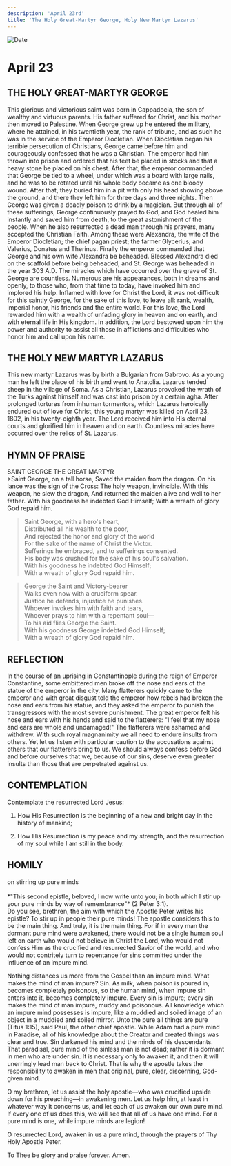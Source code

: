 ```yaml
---
description: 'April 23rd'
title: 'The Holy Great-Martyr George, Holy New Martyr Lazarus'
---
```


<CustomPaginator />
<RunningHead />

<Image src="/title-imprint.png" height={68} width={50} alt="Date" className="title-imprint"/>

# <div id="date">April <Image className="four-dot" src="/four-dot.png" height={15} width={15} alt="" />23</div>

## THE HOLY GREAT-MARTYR GEORGE

This glorious and victorious saint was born in Cappadocia, the son of wealthy and virtuous parents. His father suffered for Christ, and his mother then moved to Palestine. When George grew up he entered the military, where he attained, in his twentieth year, the rank of tribune, and as such he was in the service of the Emperor Diocletian. When Diocletian began his terrible persecution of Christians, George came before him and courageously confessed that he was a Christian. The emperor had him thrown into prison and ordered that his feet be placed in stocks and that a heavy stone be placed on his chest. After that, the emperor commanded that George be tied to a wheel, under which was a board with large nails, and he was to be rotated until his whole body became as one bloody wound. After that, they buried him in a pit with only his head showing above the ground, and there they left him for three days and three nights. Then George was given a deadly poison to drink by a magician. But through all of these sufferings, George continuously prayed to God, and God healed him instantly and saved him from death, to the great astonishment of the people. When he also resurrected a dead man through his prayers, many accepted the Christian Faith. Among these were Alexandra, the wife of the Emperor Diocletian; the chief pagan priest; the farmer Glycerius; and Valerius, Donatus and Therinus. Finally the emperor commanded that George and his own wife Alexandra be beheaded. Blessed Alexandra died on the scaffold before being beheaded, and St. George was beheaded in the year 303 A.D. The miracles which have occurred over the grave of St. George are countless. Numerous are his appearances, both in dreams and openly, to those who, from that time to today, have invoked him and implored his help. Inflamed with love for Christ the Lord, it was not difficult for this saintly George, for the sake of this love, to leave all: rank, wealth, imperial honor, his friends and the entire world. For this love, the Lord rewarded him with a wealth of unfading glory in heaven and on earth, and with eternal life in His kingdom. In addition, the Lord bestowed upon him the power and authority to assist all those in afflictions and difficulties who honor him and call upon his name.

## THE HOLY NEW MARTYR LAZARUS

This new martyr Lazarus was by birth a Bulgarian from Gabrovo. As a young man he left the place of his birth and went to Anatolia. Lazarus tended sheep in the village of Soma. As a Christian, Lazarus provoked the wrath of the Turks against himself and was cast into prison by a certain agha. After prolonged tortures from inhuman tormentors, which Lazarus heroically endured out of love for Christ, this young martyr was killed on April 23, 1802, in his twenty-eighth year. The Lord received him into His eternal courts and glorified him in heaven and on earth. Countless miracles have occurred over the relics of St. Lazarus.


## HYMN OF PRAISE
<div style={{textAlign:'center', color:'crimson', fontWeight:'bold'}}>
SAINT GEORGE THE GREAT MARTYR
</div>
>Saint George, on a tall horse,  
Saved the maiden from the dragon.  
On his lance was the sign of the Cross:  
The holy weapon, invincible.  
With this weapon, he slew the dragon,  
And returned the maiden alive and well to her father.  
With his goodness he indebted God Himself;  
With a wreath of glory God repaid him.  

>Saint George, with a hero's heart,  
Distributed all his wealth to the poor,  
And rejected the honor and glory of the world  
For the sake of the name of Christ the Victor.  
Sufferings he embraced, and to sufferings consented.  
His body was crushed for the sake of his soul's salvation.  
With his goodness he indebted God Himself;  
With a wreath of glory God repaid him.  

>George the Saint and Victory-bearer  
Walks even now with a cruciform spear.  
Justice he defends, injustice he punishes.  
Whoever invokes him with faith and tears,  
Whoever prays to him with a repentant soul—  
To his aid flies George the Saint.  
With his goodness George indebted God Himself;  
With a wreath of glory God repaid him.  


## REFLECTION

In the course of an uprising in Constantinople during the reign of Emperor Constantine, some embittered men broke off the nose and ears of the statue of the emperor in the city. Many flatterers quickly came to the emperor and with great disgust told the emperor how rebels had broken the nose and ears from his statue, and they asked the emperor to punish the transgressors with the most severe punishment. The great emperor felt his nose and ears with his hands and said to the flatterers: "I feel that my nose and ears are whole and undamaged!" The flatterers were ashamed and withdrew. With such royal magnanimity we all need to endure insults from others. Yet let us listen with particular caution to the accusations against others that our flatterers bring to us. We should always confess before God and before ourselves that we, because of our sins, deserve even greater insults than those that are perpetrated against us.


## CONTEMPLATION

Contemplate the resurrected Lord Jesus:

1. How His Resurrection is the beginning of a new and bright day in the history of mankind;

2. How His Resurrection is my peace and my strength, and the resurrection of my soul while I am still in the body.


## HOMILY
<div style={{textAlign:'center', color:'crimson', fontWeight:'bold'}}>
on stirring up pure minds
</div><br />
<div style={{textAlign:'right'}}>
*"This second epistle, beloved, I now write unto you; in both which I stir up your pure minds by way of remembrance"* (2 Peter 3:1).
</div>
Do you see, brethren, the aim with which the Apostle Peter writes his epistle? To stir up in people their pure minds! The apostle considers this to be the main thing. And truly, it is the main thing. For if in every man the dormant pure mind were awakened, there would not be a single human soul left on earth who would not believe in Christ the Lord, who would not confess Him as the crucified and resurrected Savior of the world, and who would not contritely turn to repentance for sins committed under the influence of an impure mind.

Nothing distances us more from the Gospel than an impure mind. What makes the mind of man impure? Sin. As milk, when poison is poured in, becomes completely poisonous, so the human mind, when impure sin enters into it, becomes completely impure. Every sin is impure; every sin makes the mind of man impure, muddy and poisonous. All knowledge which an impure mind possesses is impure, like a muddied and soiled image of an object in a muddied and soiled mirror. Unto the pure all things are pure (Titus 1:15), said Paul, the other chief apostle. While Adam had a pure mind in Paradise, all of his knowledge about the Creator and created things was clear and true. Sin darkened his mind and the minds of his descendants. That paradisal, pure mind of the sinless man is not dead; rather it is dormant in men who are under sin. It is necessary only to awaken it, and then it will unerringly lead man back to Christ. That is why the apostle takes the responsibility to awaken in men that original, pure, clear, discerning, God-given mind.

O my brethren, let us assist the holy apostle—who was crucified upside down for his preaching—in awakening men. Let us help him, at least in whatever way it concerns us, and let each of us awaken our own pure mind. If every one of us does this, we will see that all of us have one mind. For a pure mind is one, while impure minds are legion!

O resurrected Lord, awaken in us a pure mind, through the prayers of Thy Holy Apostle Peter.

To Thee be glory and praise forever. Amen.